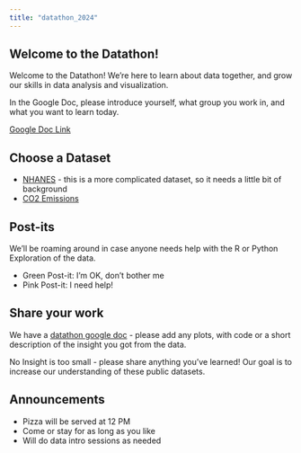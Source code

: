 ```yaml
---
title: "datathon_2024"
---
```


## Welcome to the Datathon!

Welcome to the Datathon! We're here to learn about data together, and grow our skills in data analysis and visualization.

In the Google Doc, please introduce yourself, what group you work in, and what you want to learn today.

[Google Doc Link](https://docs.google.com/document/d/1KG8S0RTjWO0lCETE3ExN4w_3-HeQOLm9KDusYyiB92U/edit?tab=t.0)

## Choose a Dataset

- [NHANES](nhanes.qmd) - this is a more complicated dataset, so it needs a little bit of background
- [CO2 Emissions](co2.qmd)

## Post-its

We'll be roaming around in case anyone needs help with the R or Python Exploration of the data.

- Green Post-it: I'm OK, don't bother me
- Pink Post-it: I need help!

## Share your work

We have a [datathon google doc](https://docs.google.com/document/d/1KG8S0RTjWO0lCETE3ExN4w_3-HeQOLm9KDusYyiB92U/edit?tab=t.0) - please add any plots, with code or a short description of the insight you got from the data. 

No Insight is too small - please share anything you've learned! Our goal is to increase our understanding of these public datasets. 

## Announcements

- Pizza will be served at 12 PM
- Come or stay for as long as you like
- Will do data intro sessions as needed